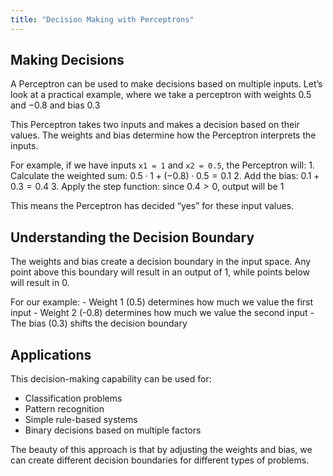 ```yaml
---
title: "Decision Making with Perceptrons"
---
```


## Making Decisions

A Perceptron can be used to make decisions based on multiple inputs. Let's look at a practical example,
 where we take a perceptron with weights $0.5$ and $-0.8$ 
and bias $0.3$

This Perceptron takes two inputs and makes a decision based on their values.
 The weights and bias determine how the Perceptron interprets the inputs.

For example, if we have inputs `x1 = 1` and `x2 = 0.5`, the Perceptron will:
1. Calculate the weighted sum: $0.5 \cdot 1 + (-0.8) \cdot 0.5 = 0.1$
2. Add the bias: $0.1 + 0.3 = 0.4$
3. Apply the step function: since $0.4 > 0$, output will be 1

This means the Perceptron has decided "yes" for these input values.

## Understanding the Decision Boundary

The weights and bias create a decision boundary in the input space. Any point above this boundary will result in an output of 1, while points below will result in 0.

For our example:
- Weight 1 (0.5) determines how much we value the first input
- Weight 2 (-0.8) determines how much we value the second input
- The bias (0.3) shifts the decision boundary



## Applications

This decision-making capability can be used for:

- Classification problems
- Pattern recognition
- Simple rule-based systems
- Binary decisions based on multiple factors

The beauty of this approach is that by adjusting the weights and bias,
 we can create different decision boundaries for different types of problems.
